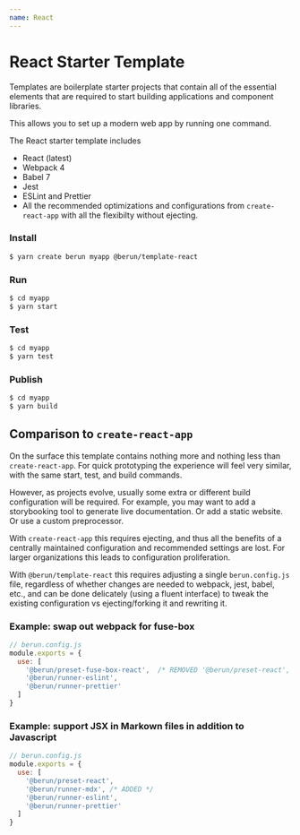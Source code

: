 ```yaml
---
name: React
---
```


# React Starter Template

Templates are boilerplate starter projects that contain all of the essential elements 
that are required to start building applications and component libraries.

This allows you to set up a modern web app by running one command.

The React starter template includes

* React (latest)
* Webpack 4
* Babel 7
* Jest
* ESLint and Prettier
* All the recommended optimizations and configurations from `create-react-app` with all the flexibilty without ejecting.

### Install
 
```bash
$ yarn create berun myapp @berun/template-react
```

### Run

```bash
$ cd myapp
$ yarn start
```

### Test

```bash
$ cd myapp
$ yarn test
```

### Publish

```bash
$ cd myapp
$ yarn build
```


## Comparison to `create-react-app`

On the surface this template contains nothing more and nothing less than `create-react-app`.  For 
quick prototyping the experience will feel very similar, with the same start, test, and build commands.

However, as projects evolve, usually some extra or different build configuration will be required.  For
example, you may want to add a storybooking tool to generate live documentation.   Or add a static website.
Or use a custom preprocessor.   

With `create-react-app` this requires ejecting, and thus all the benefits of a centrally maintained configuration
and recommended settings are lost.  For larger organizations this leads to configuration proliferation.

With `@berun/template-react` this requires adjusting a single `berun.config.js` file, regardless of whether
changes are needed to webpack, jest, babel, etc., and can be done delicately (using a fluent interface) 
to tweak the existing configuration vs ejecting/forking it and rewriting it.  

### Example: swap out webpack for fuse-box

```js
// berun.config.js
module.exports = {
  use: [
    '@berun/preset-fuse-box-react',  /* REMOVED '@berun/preset-react', */
    '@berun/runner-eslint',
    '@berun/runner-prettier'
  ]
}
```

### Example: support JSX in Markown files in addition to Javascript

```js
// berun.config.js
module.exports = {
  use: [
    '@berun/preset-react',
    '@berun/runner-mdx', /* ADDED */
    '@berun/runner-eslint',
    '@berun/runner-prettier'
  ]
}
```

